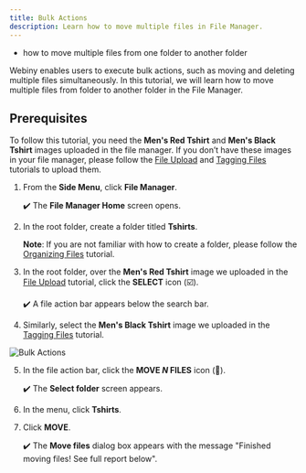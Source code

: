 ```yaml
---
title: Bulk Actions
description: Learn how to move multiple files in File Manager.
---
```



<Alert type="success" title="WHAT YOU'LL LEARN">

- how to move multiple files from one folder to another folder

</Alert>


Webiny enables users to execute bulk actions, such as moving and deleting multiple files simultaneously. In this tutorial, we will learn how to move multiple files from folder to another folder in the File Manager.

## Prerequisites

To follow this tutorial, you need the **Men's Red Tshirt** and **Men's Black Tshirt** images uploaded in the file manager. If you don’t have these images in your file manager, please follow the [File Upload](../file-manager/upload-file) and [Tagging Files](../file-manager/tagging-files) tutorials to upload them.


1. From the **Side Menu**, click **File Manager**.

    ✔️ The **File Manager Home** screen opens.

2. In the root folder, create a folder titled **Tshirts**.

    **Note**: If you are not familiar with how to create a folder, please follow the [Organizing Files](../file-manager/organizing-files) tutorial.

3. In the root folder, over the **Men's Red Tshirt** image we uploaded in the [File Upload](../file-manager/upload-file) tutorial, click the **SELECT** icon (☑️).

    ✔️ A file action bar appears below the search bar.

4. Similarly, select the **Men's Black Tshirt** image we uploaded in the [Tagging Files](../file-manager/tagging-files) tutorial.

![Bulk Actions](./assets/bulk-actions/selected-files.png)

5. In the file action bar, click the **MOVE *N* FILES** icon (📁).

    ✔️ The **Select folder** screen appears.

6. In the menu, click **Tshirts**.

7. Click **MOVE**.

    ✔️ The **Move files** dialog box appears with the message "Finished moving files! See full report below".

    